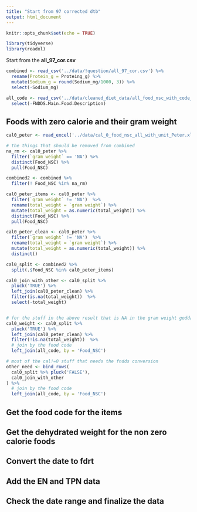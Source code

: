 ```yaml
---
title: "Start from 97 corrected dtb"
output: html_document
---
```


```r
knitr::opts_chunk$set(echo = TRUE)
```

```r
library(tidyverse)
library(readxl)
```

Start from the **all_97_cor.csv**

```r
combined <- read_csv('../data/!question/all_97_cor.csv') %>% 
  rename(Protein_g = Proteing_g) %>% 
  mutate(Sodium_g = round(Sodium_mg/1000, 3)) %>% 
  select(-Sodium_mg)

all_code <- read_csv('../data/cleaned_diet_data/all_food_nsc_with_code_FINAL.csv') %>% 
  select(-FNDDS.Main.Food.Description)

```

## Foods with zero calorie and their gram weight

```r
cal0_peter <- read_excel('../data/cal_0_food_nsc_all_with_unit_Peter.xls')

# the things that should be removed from combined
na_rm <- cal0_peter %>% 
  filter(`gram weight` == 'NA') %>% 
  distinct(Food_NSC) %>% 
  pull(Food_NSC)

combined2 <- combined %>% 
  filter(! Food_NSC %in% na_rm)

cal0_peter_items <- cal0_peter %>% 
  filter(`gram weight` != 'NA')  %>% 
  rename(total_weight = `gram weight`) %>% 
  mutate(total_weight = as.numeric(total_weight)) %>% 
  distinct(Food_NSC) %>% 
  pull(Food_NSC)

cal0_peter_clean <- cal0_peter %>% 
  filter(`gram weight` != 'NA')  %>% 
  rename(total_weight = `gram weight`) %>% 
  mutate(total_weight = as.numeric(total_weight)) %>% 
  distinct()

cal0_split <- combined2 %>% 
  split(.$Food_NSC %in% cal0_peter_items)

cal0_join_with_other <- cal0_split %>% 
  pluck('TRUE') %>%  
  left_join(cal0_peter_clean) %>% 
  filter(is.na(total_weight))  %>% 
  select(-total_weight)


# for the stuff in the above result that is NA in the gram weight goddamn messed up calories for the food! do a calculation instead
cal0_weight <- cal0_split %>% 
  pluck('TRUE') %>%  
  left_join(cal0_peter_clean) %>% 
  filter(!is.na(total_weight))  %>% 
  # join by the food code
  left_join(all_code, by = 'Food_NSC')

# most of the cal!=0 stuff that needs the fndds conversion
other_need <- bind_rows(
  cal0_split %>% pluck('FALSE'),
  cal0_join_with_other
) %>% 
  # join by the food code
  left_join(all_code, by = 'Food_NSC')
```


## Get the food code for the items

## Get the dehydrated weight for the non zero calorie foods

## Convert the date to fdrt

## Add the EN and TPN data

## Check the date range and finalize the data




